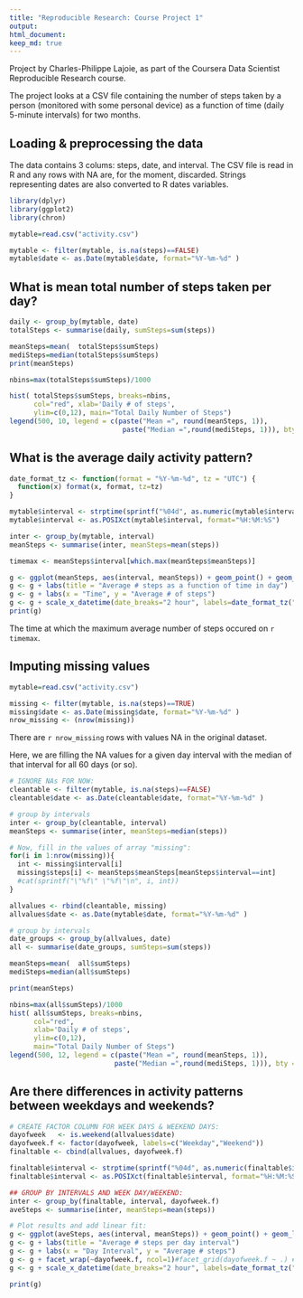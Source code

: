 ```yaml
---
title: "Reproducible Research: Course Project 1"
output: 
html_document:
keep_md: true
---
```


Project by Charles-Philippe Lajoie, as part of the Coursera Data Scientist Reproducible Research course.

The project looks at a CSV file containing the number of steps taken by a person (monitored with some personal device) as a function of time (daily 5-minute intervals) for two months. 

## Loading & preprocessing the data
The data contains 3 colums: steps, date, and interval. The CSV file is read in R and any rows with NA are, for the moment, discarded. Strings representing dates are also converted to R dates variables.
```r
library(dplyr)
library(ggplot2)
library(chron)

mytable=read.csv("activity.csv")

mytable <- filter(mytable, is.na(steps)==FALSE)
mytable$date <- as.Date(mytable$date, format="%Y-%m-%d" )
```
 
## What is mean total number of steps taken per day?
```r
daily <- group_by(mytable, date)
totalSteps <- summarise(daily, sumSteps=sum(steps))

meanSteps=mean(  totalSteps$sumSteps)
mediSteps=median(totalSteps$sumSteps)
print(meanSteps)
```
```r
nbins=max(totalSteps$sumSteps)/1000

hist( totalSteps$sumSteps, breaks=nbins, 
      col="red", xlab='Daily # of steps', 
      ylim=c(0,12), main="Total Daily Number of Steps")
legend(500, 10, legend = c(paste("Mean =", round(meanSteps, 1)),
                            paste("Median =",round(mediSteps, 1))), bty = "n")
```


## What is the average daily activity pattern?

```r
date_format_tz <- function(format = "%Y-%m-%d", tz = "UTC") {
  function(x) format(x, format, tz=tz)
}
```

```r
mytable$interval <- strptime(sprintf("%04d", as.numeric(mytable$interval)), format="%H%M")
mytable$interval <- as.POSIXct(mytable$interval, format="%H:%M:%S")

inter <- group_by(mytable, interval)
meanSteps <- summarise(inter, meanSteps=mean(steps))

timemax <- meanSteps$interval[which.max(meanSteps$meanSteps)]

g <- ggplot(meanSteps, aes(interval, meanSteps)) + geom_point() + geom_line()
g <- g + labs(title = "Average # steps as a function of time in day") 
g <- g + labs(x = "Time", y = "Average # of steps")
g <- g + scale_x_datetime(date_breaks="2 hour", labels=date_format_tz("%H:%M", tz="EST"))
print(g)
```

The time at which the maximum average number of steps occured on `r timemax`.


## Imputing missing values
```r
mytable=read.csv("activity.csv")
```

```r
missing <- filter(mytable, is.na(steps)==TRUE)
missing$date <- as.Date(missing$date, format="%Y-%m-%d" )
nrow_missing <- (nrow(missing))
```
There are `r nrow_missing` rows with values NA in the original dataset.

Here, we are filling the NA values for a given day interval with the median of that interval for all 60 days (or so).
```r
# IGNORE NAs FOR NOW:
cleantable <- filter(mytable, is.na(steps)==FALSE)
cleantable$date <- as.Date(cleantable$date, format="%Y-%m-%d" )

# group by intervals
inter <- group_by(cleantable, interval)
meanSteps <- summarise(inter, meanSteps=median(steps))
```
```r
# Now, fill in the values of array "missing":
for(i in 1:nrow(missing)){
  int <- missing$interval[i]
  missing$steps[i] <- meanSteps$meanSteps[meanSteps$interval==int]
  #cat(sprintf("\"%f\" \"%f\"\n", i, int))
}

allvalues <- rbind(cleantable, missing)
allvalues$date <- as.Date(mytable$date, format="%Y-%m-%d" )

# group by intervals
date_groups <- group_by(allvalues, date)
all <- summarise(date_groups, sumSteps=sum(steps))

meanSteps=mean(  all$sumSteps)
mediSteps=median(all$sumSteps)

print(meanSteps)
```

```r
nbins=max(all$sumSteps)/1000
hist( all$sumSteps, breaks=nbins, 
      col="red",
      xlab='Daily # of steps', 
      ylim=c(0,12),
      main="Total Daily Number of Steps")
legend(500, 12, legend = c(paste("Mean =", round(meanSteps, 1)),
                          paste("Median =",round(mediSteps, 1))), bty = "n")
```



## Are there differences in activity patterns between weekdays and weekends?
```r
# CREATE FACTOR COLUMN FOR WEEK DAYS & WEEKEND DAYS:
dayofweek   <- is.weekend(allvalues$date) 
dayofweek.f <- factor(dayofweek, labels=c("Weekday","Weekend"))
finaltable <- cbind(allvalues, dayofweek.f)

finaltable$interval <- strptime(sprintf("%04d", as.numeric(finaltable$interval)), format="%H%M")
finaltable$interval <- as.POSIXct(finaltable$interval, format="%H:%M:%S")

## GROUP BY INTERVALS AND WEEK DAY/WEEKEND:
inter <- group_by(finaltable, interval, dayofweek.f)
aveSteps <- summarise(inter, meanSteps=mean(steps))

# Plot results and add linear fit:
g <- ggplot(aveSteps, aes(interval, meanSteps)) + geom_point() + geom_line()
g <- g + labs(title = "Average # steps per day interval") 
g <- g + labs(x = "Day Interval", y = "Average # steps")
g <- g + facet_wrap(~dayofweek.f, ncol=1)#facet_grid(dayofweek.f ~ .) # + ylim(0,120)
g <- g + scale_x_datetime(date_breaks="2 hour", labels=date_format_tz("%H:%M", tz="EST"))

print(g)
```














